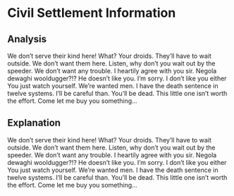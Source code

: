 
<div>
<Head>
    <title>Boston Police Index</title>
    <link rel="icon" href="/favicon.ico" />
</Head>

# Civil Settlement Information

<PlaceholderTable json={data}/>

## Analysis

We don’t serve their kind here!
What?
Your droids.
They’ll have to wait outside.
We don’t want them here.
Listen, why don’t you wait out by the speeder.
We don’t want any trouble.
I heartily agree with you sir.
Negola dewaghi wooldugger?!?
He doesn’t like you.
I’m sorry.
I don’t like you either You just watch yourself.
We’re wanted men.
I have the death sentence in twelve systems.
I’ll be careful than.
You’ll be dead.
This little one isn’t worth the effort.
Come let me buy you something…

## Explanation

We don’t serve their kind here!
What?
Your droids.
They’ll have to wait outside.
We don’t want them here.
Listen, why don’t you wait out by the speeder.
We don’t want any trouble.
I heartily agree with you sir.
Negola dewaghi wooldugger?!?
He doesn’t like you.
I’m sorry.
I don’t like you either You just watch yourself.
We’re wanted men.
I have the death sentence in twelve systems.
I’ll be careful than.
You’ll be dead.
This little one isn’t worth the effort.
Come let me buy you something…


<Footer />
</div>
